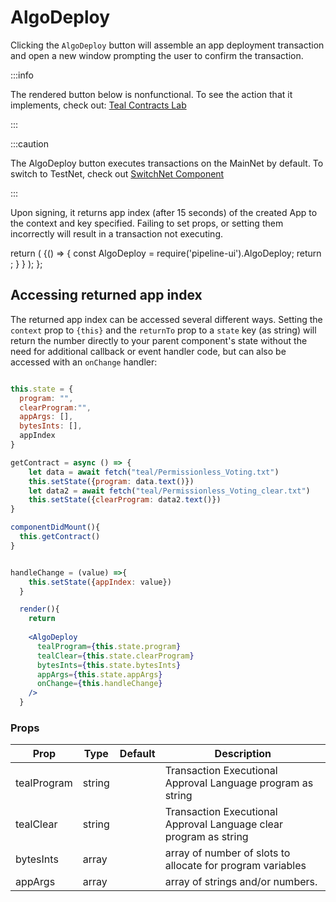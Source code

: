 # AlgoDeploy

Clicking the `AlgoDeploy` button will assemble an app deployment transaction and open a new window prompting the user to confirm the transaction. 

:::info

The rendered button below is nonfunctional. To see the action that it implements, check out: [Teal Contracts Lab](../Teal%20Contracts%20Lab/demo)

:::

:::caution

The AlgoDeploy button executes transactions on the MainNet by default. To switch to TestNet, check out [SwitchNet Component](./SwitchNet)

:::

Upon signing, it returns app index (after 15 seconds) of the created App to the context and key specified. Failing to set props, or setting them incorrectly will result in a transaction not executing.


  return (
    <BrowserOnly>{() => {
      const AlgoDeploy = require('pipeline-ui').AlgoDeploy;
      return <AlgoDeploy />;
      }
    }
    </BrowserOnly>
    );
    };

<BrowserOnlyButton />

## Accessing returned app index

The returned app index can be accessed several different ways. Setting the `context` prop to `{this}` and the `returnTo` prop to a `state` key (as string) will return the number directly to your parent component's state without the need for additional callback or event handler code, but can also be accessed with an `onChange` handler:

```jsx

this.state = {
  program: "",
  clearProgram:"",
  appArgs: [],
  bytesInts: [],
  appIndex
}

getContract = async () => {
    let data = await fetch("teal/Permissionless_Voting.txt")
    this.setState({program: data.text()})
    let data2 = await fetch("teal/Permissionless_Voting_clear.txt")
    this.setState({clearProgram: data2.text()})
}

componentDidMount(){
  this.getContract()
}


handleChange = (value) =>{
    this.setState({appIndex: value})
  }

  render(){
    return 
    
    <AlgoDeploy
      tealProgram={this.state.program}
      tealClear={this.state.clearProgram}
      bytesInts={this.state.bytesInts}
      appArgs={this.state.appArgs}
      onChange={this.handleChange}
    />
  }
```

### Props


<Table>
  <thead>
  <tr>
    <th>Prop</th>
    <th>Type</th>
    <th>Default</th>
    <th>Description</th>
  </tr>
  </thead>
  <tbody>
  <tr><td>tealProgram</td><td>string</td><td></td><td>Transaction Executional Approval Language program as string</td></tr>
  <tr><td>tealClear</td><td>string</td><td></td><td>Transaction Executional Approval Language clear program as string</td></tr>
  <tr><td>bytesInts</td><td>array</td><td></td><td>array of number of slots to allocate for program variables</td></tr>
  <tr><td>appArgs</td><td>array</td><td></td><td>array of strings and/or numbers.</td></tr>
    </tbody>
    </Table>
